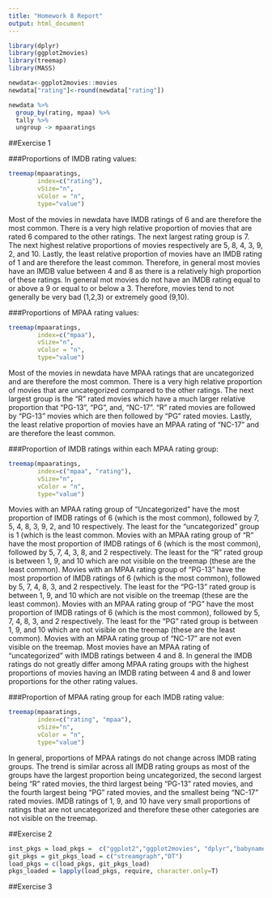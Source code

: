 ```yaml
---
title: "Homework 8 Report"
output: html_document
---
```


```r
library(dplyr)
library(ggplot2movies)
library(treemap)
library(MASS)

newdata<-ggplot2movies::movies
newdata["rating"]<-round(newdata["rating"])

newdata %>%
  group_by(rating, mpaa) %>%
  tally %>%
  ungroup -> mpaaratings
```

##Exercise 1

###Proportions of IMDB rating values:

```r
treemap(mpaaratings,
        index=c("rating"),
        vSize="n",
        vColor = "n",
        type="value")
```

Most of the movies in newdata have IMDB ratings of 6 and are therefore the most common. There is a very high relative proportion of movies that are rated 6 compared to the other ratings. The next largest rating group is 7. The next highest relative proportions of movies respectively are 5, 8, 4, 3, 9, 2, and 10. Lastly, the least relative proportion of movies have an IMDB rating of 1 and are therefore the least common. Therefore, in general most movies have an IMDB value between 4 and 8 as there is a relatively high proportion of these ratings. In general mot movies do not have an IMDB rating equal to or above a 9 or equal to or below a 3. Therefore, movies tend to not generally be very bad (1,2,3) or extremely good (9,10). 

###Proportions of MPAA rating values:

```r
treemap(mpaaratings,
        index=c("mpaa"),
        vSize="n",
        vColor = "n",
        type="value")
```

Most of the movies in newdata have MPAA ratings that are uncategorized and are therefore the most common. There is a very high relative proportion of movies that are uncategorized compared to the other ratings. The next largest group is the “R” rated movies which have a much larger relative proportion that “PG-13”, “PG”, and, “NC-17”. “R” rated movies are followed by “PG-13” movies which are then followed by “PG” rated movies. Lastly, the least relative proportion of movies have an MPAA rating of “NC-17” and are therefore the least common.

###Proportion of IMDB ratings within each MPAA rating group:

```r
treemap(mpaaratings,
        index=c("mpaa", "rating"),
        vSize="n",
        vColor = "n",
        type="value")
```

Movies with an MPAA rating group of “Uncategorized” have the most proportion of IMDB ratings of 6 (which is the most common), followed by 7, 5, 4, 8, 3, 9, 2, and 10 respectively. The least for the “uncategorized” group is 1 (which is the least common. Movies with an MPAA rating group of “R” have the most proportion of IMDB ratings of 6 (which is the most common), followed by 5, 7, 4, 3, 8, and 2 respectively. The least for the “R” rated group is between 1, 9, and 10 which are not visible on the treemap (these are the least common). Movies with an MPAA rating group of “PG-13” have the most proportion of IMDB ratings of 6 (which is the most common), followed by 5, 7, 4, 8, 3, and 2 respectively. The least for the “PG-13” rated group is between 1, 9, and 10 which are not visible on the treemap (these are the least common). Movies with an MPAA rating group of “PG” have the most proportion of IMDB ratings of 6 (which is the most common), followed by 5, 7, 4, 8, 3, and 2 respectively. The least for the “PG” rated group is between 1, 9, and 10 which are not visible on the treemap (these are the least common). Movies with an MPAA rating group of “NC-17” are not even visible on the treemap. Most movies have an MPAA rating of “uncategorized” with IMDB ratings between 4 and 8. In general the IMDB ratings do not greatly differ among MPAA rating groups with the highest proportions of movies having an IMDB rating between 4 and 8 and lower proportions for the other rating values. 

###Proportion of MPAA rating group for each IMDB rating value:

```r
treemap(mpaaratings,
        index=c("rating", "mpaa"),
        vSize="n",
        vColor = "n",
        type="value")
```

In general, proportions of MPAA ratings do not change across IMDB rating groups. The trend is similar across all IMDB rating groups as most of the groups have the largest proportion being uncategorized, the second largest being “R” rated movies, the third largest being “PG-13” rated movies, and the fourth largest being “PG” rated movies, and the smallest being “NC-17” rated movies. IMDB ratings of 1, 9, and 10 have very small proportions of ratings that are not uncategorized and therefore these other categories are not visible on the treemap. 

##Exercise 2

```r
inst_pkgs = load_pkgs =  c("ggplot2","ggplot2movies", "dplyr","babynames","data.table","Rcpp")
git_pkgs = git_pkgs_load = c("streamgraph","DT")
load_pkgs = c(load_pkgs, git_pkgs_load)
pkgs_loaded = lapply(load_pkgs, require, character.only=T)
```

##Exercise 3
